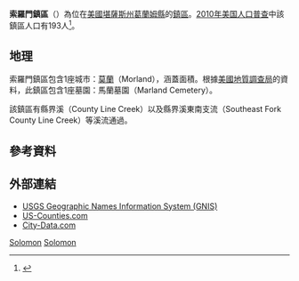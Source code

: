 {{noteTA
|G1=USState
|1=zh-cn:所罗门; zh-hant:所羅門; zh-tw:索羅門
}}
{{Infobox settlement
|official_name = 索羅門鎮區
|native_name = Solomon Township
|settlement_type = 鎮區
|image_map = Map highlighting Solomon Township, Graham County, Kansas.svg
|mapsize = 
|map_caption = 索羅門鎮區在葛蘭姆縣的位置
|coordinates_display = inline,title
|coordinates_region = US-KS
|subdivision_type = [[世界政區索引|國家]]
|subdivision_name = [[美国|美国]]
|subdivision_type1 = [[美國行政區劃|州]]
|subdivision_name1 = [[堪薩斯州|堪薩斯州]]
|subdivision_type2 = [[堪薩斯州縣份列表|縣]]
|subdivision_name2 = [[葛蘭姆縣_(堪薩斯州)|葛蘭姆縣]]
|area_total_km2 = 159.06
|area_land_km2 = 159.04
|area_water_km2 = 0.02
|area_total_sq_mi = 61.42
|area_land_sq_mi = 61.41
|area_water_sq_mi = 0.01
|area_water_percent = 0.01
|population_as_of = [[2010年美国人口普查|2010]]
|population_footnotes = 
|population_total = 193
|population_density_km2 = auto
|elevation_footnotes = 
|elevation_m = 773
|elevation_ft = 2536
|latd = 39
|latm = 18
|lats = 00
|latNS = N
|longd = 100
|longm = 04
|longs = 11
|longEW = W
|blank_name = [[地名信息系统|GNIS]] ID
|blank_info = [http://geonames.usgs.gov/pls/gnispublic/f?p=gnispq:3:::NO::P3_FID:0471281 0471281]
|website = 
|footnotes = 
}}

'''索羅門鎮區'''（{{lang-en|'''Solomon Township'''}}）為位在[[美國|美國]][[堪薩斯州|堪薩斯州]][[葛蘭姆縣_(堪薩斯州)|葛蘭姆縣]]的[[行政鎮區|鎮區]]。[[2010年美国人口普查|2010年美国人口普查]]中該鎮區人口有193人<ref>{{cite web|url=http://www.census.gov/geo/www/gazetteer/gazetteer2010.html|title=2010 Census Gazetteer Files|publisher=[[美国人口调查局|美国人口调查局]]|accessdate=2016-01-24|archive-url=https://web.archive.org/web/20121021075704/http://www.census.gov/geo/www/gazetteer/gazetteer2010.html|archive-date=2012-10-21|dead-url=yes}}</ref>。

==地理==
索羅門鎮區包含1座城市：[[莫蘭_(堪薩斯州)|莫蘭]]（Morland），涵蓋面積{{convert|159.06|km2|sqmi}}。根據[[美國地質調查局|美國地質調查局]]的資料，此鎮區包含1座墓園：馬蘭墓園（Marland Cemetery）。

該鎮區有縣界溪（County Line Creek）以及縣界溪東南支流（Southeast Fork County Line Creek）等溪流通過。

==參考資料==
{{reflist}}

==外部連結==
* [http://geonames.usgs.gov/domestic/index.html USGS Geographic Names Information System (GNIS)] {{Wayback|url=http://geonames.usgs.gov/domestic/index.html |date=20190428150204 }}
* [https://web.archive.org/web/20080723112151/http://www.us-counties.com/localgov/kansas.html US-Counties.com]
* [http://www.city-data.com/township/Solomon-Graham-KS.html City-Data.com] {{Wayback|url=http://www.city-data.com/township/Solomon-Graham-KS.html |date=20160303173724 }}

{{葛蘭姆縣 (堪薩斯州)}}

[[Category:葛蘭姆縣鎮區_(堪薩斯州)|Solomon]]
[[Category:堪薩斯州鎮區|Solomon]]

{{US-geo-stub}}